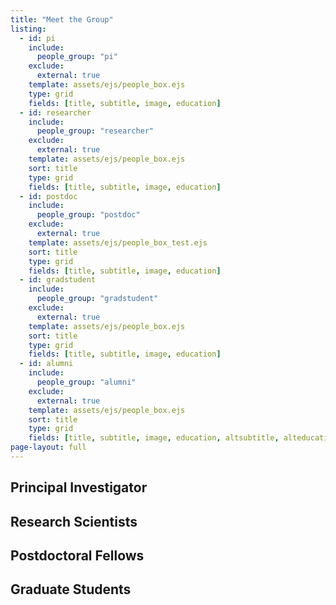 ```yaml
---
title: "Meet the Group"
listing:
  - id: pi
    include: 
      people_group: "pi"
    exclude:
      external: true
    template: assets/ejs/people_box.ejs
    type: grid
    fields: [title, subtitle, image, education]
  - id: researcher
    include: 
      people_group: "researcher"
    exclude:
      external: true
    template: assets/ejs/people_box.ejs
    sort: title
    type: grid
    fields: [title, subtitle, image, education]
  - id: postdoc
    include: 
      people_group: "postdoc"
    exclude:
      external: true
    template: assets/ejs/people_box_test.ejs
    sort: title   
    type: grid
    fields: [title, subtitle, image, education]
  - id: gradstudent
    include: 
      people_group: "gradstudent"
    exclude:
      external: true
    template: assets/ejs/people_box.ejs
    sort: title
    type: grid
    fields: [title, subtitle, image, education]
  - id: alumni
    include: 
      people_group: "alumni"
    exclude:
      external: true
    template: assets/ejs/people_box.ejs
    sort: title
    type: grid
    fields: [title, subtitle, image, education, altsubtitle, alteducation]
page-layout: full
---
```



## Principal Investigator


::: {#pi}
:::


## Research Scientists



::: {#researcher}
:::


## Postdoctoral Fellows

::: {#postdoc}
:::

## Graduate Students



::: {#gradstudent}
:::

